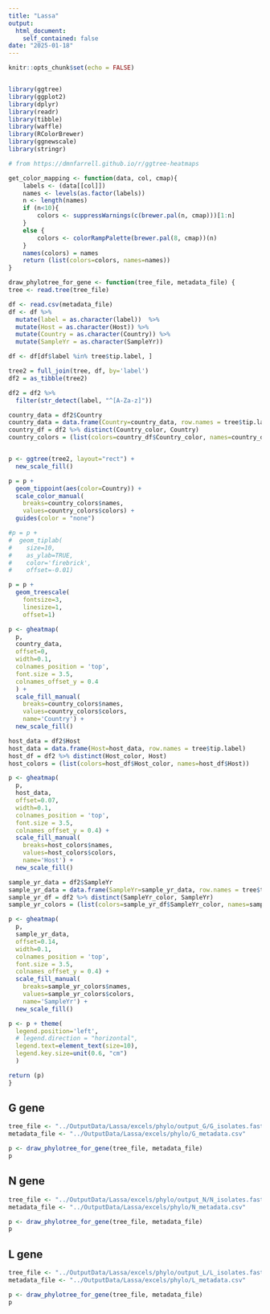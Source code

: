 ```yaml
---
title: "Lassa"
output:
  html_document:
    self_contained: false
date: "2025-01-18"
---
```


```r
knitr::opts_chunk$set(echo = FALSE)


library(ggtree)
library(ggplot2)
library(dplyr)
library(readr)
library(tibble)
library(waffle)
library(RColorBrewer)
library(ggnewscale)
library(stringr)

```

```r

# from https://dmnfarrell.github.io/r/ggtree-heatmaps

get_color_mapping <- function(data, col, cmap){
    labels <- (data[[col]])
    names <- levels(as.factor(labels))
    n <- length(names)
    if (n<10){
        colors <- suppressWarnings(c(brewer.pal(n, cmap)))[1:n]
    }
    else {
        colors <- colorRampPalette(brewer.pal(8, cmap))(n)
    }
    names(colors) = names
    return (list(colors=colors, names=names))
}
```

```r

draw_phylotree_for_gene <- function(tree_file, metadata_file) {
tree <- read.tree(tree_file)

df <- read.csv(metadata_file)
df <- df %>%
  mutate(label = as.character(label))  %>%
  mutate(Host = as.character(Host)) %>%
  mutate(Country = as.character(Country)) %>%
  mutate(SampleYr = as.character(SampleYr))

df <- df[df$label %in% tree$tip.label, ]

tree2 = full_join(tree, df, by='label')
df2 = as_tibble(tree2)

df2 = df2 %>%
  filter(str_detect(label, "^[A-Za-z]"))

country_data = df2$Country
country_data = data.frame(Country=country_data, row.names = tree$tip.label)
country_df = df2 %>% distinct(Country_color, Country)
country_colors = (list(colors=country_df$Country_color, names=country_df$Country))


p <- ggtree(tree2, layout="rect") +
  new_scale_fill()

p = p + 
  geom_tippoint(aes(color=Country)) + 
  scale_color_manual(
    breaks=country_colors$names,
    values=country_colors$colors) +
  guides(color = "none") 

#p = p +
#  geom_tiplab(
#    size=10,  
#    as_ylab=TRUE, 
#    color='firebrick', 
#    offset=-0.01)

p = p +
  geom_treescale(
    fontsize=3, 
    linesize=1, 
    offset=1)

p <- gheatmap(
  p, 
  country_data, 
  offset=0, 
  width=0.1, 
  colnames_position = 'top', 
  font.size = 3.5, 
  colnames_offset_y = 0.4
  ) + 
  scale_fill_manual(
    breaks=country_colors$names,
    values=country_colors$colors, 
    name='Country') + 
  new_scale_fill()

host_data = df2$Host
host_data = data.frame(Host=host_data, row.names = tree$tip.label)
host_df = df2 %>% distinct(Host_color, Host)
host_colors = (list(colors=host_df$Host_color, names=host_df$Host))

p <- gheatmap(
  p, 
  host_data,
  offset=0.07,
  width=0.1, 
  colnames_position = 'top', 
  font.size = 3.5, 
  colnames_offset_y = 0.4) + 
  scale_fill_manual(
    breaks=host_colors$names,
    values=host_colors$colors, 
    name='Host') + 
  new_scale_fill()

sample_yr_data = df2$SampleYr
sample_yr_data = data.frame(SampleYr=sample_yr_data, row.names = tree$tip.label)
sample_yr_df = df2 %>% distinct(SampleYr_color, SampleYr)
sample_yr_colors = (list(colors=sample_yr_df$SampleYr_color, names=sample_yr_df$SampleYr))

p <- gheatmap(
  p, 
  sample_yr_data, 
  offset=0.14,
  width=0.1, 
  colnames_position = 'top', 
  font.size = 3.5, 
  colnames_offset_y = 0.4) + 
  scale_fill_manual(
    breaks=sample_yr_colors$names,
    values=sample_yr_colors$colors,
    name='SampleYr') + 
  new_scale_fill()

p <- p + theme(
  legend.position='left', 
  # legend.direction = "horizontal",
  legend.text=element_text(size=10), 
  legend.key.size=unit(0.6, "cm")
  )

return (p)
}

```
## G gene

```r
tree_file <- "../OutputData/Lassa/excels/phylo/output_G/G_isolates.fasta.aln.treefile"
metadata_file <- "../OutputData/Lassa/excels/phylo/G_metadata.csv"

p <- draw_phylotree_for_gene(tree_file, metadata_file)
p
```

## N gene

```r
tree_file <- "../OutputData/Lassa/excels/phylo/output_N/N_isolates.fasta.aln.treefile"
metadata_file <- "../OutputData/Lassa/excels/phylo/N_metadata.csv"

p <- draw_phylotree_for_gene(tree_file, metadata_file)
p
```

## L gene

```r
tree_file <- "../OutputData/Lassa/excels/phylo/output_L/L_isolates.fasta.aln.treefile"
metadata_file <- "../OutputData/Lassa/excels/phylo/L_metadata.csv"

p <- draw_phylotree_for_gene(tree_file, metadata_file)
p
```
